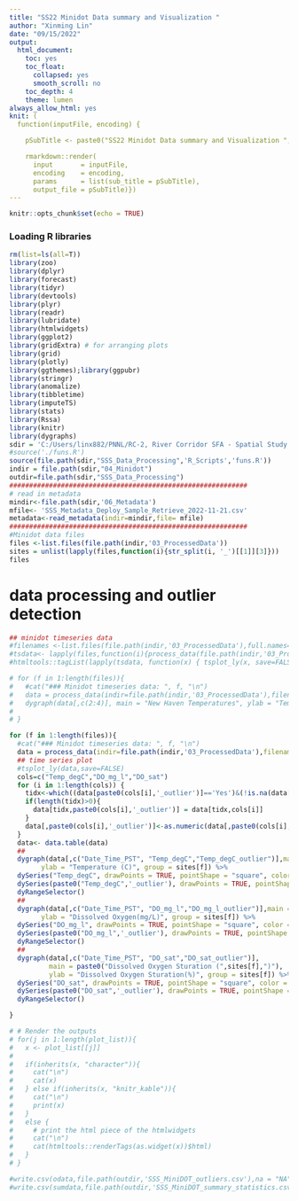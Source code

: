 ```yaml
---
title: "SS22 Minidot Data summary and Visualization "
author: "Xinming Lin"
date: "09/15/2022"
output:
  html_document:
    toc: yes
    toc_float:
      collapsed: yes
      smooth_scroll: no
    toc_depth: 4
    theme: lumen
always_allow_html: yes
knit: (
  function(inputFile, encoding) { 

    pSubTitle <- paste0("SS22 Minidot Data summary and Visualization ",Sys.Date())

    rmarkdown::render( 
      input       = inputFile, 
      encoding    = encoding, 
      params      = list(sub_title = pSubTitle),      
      output_file = pSubTitle)})
---
```


```r
knitr::opts_chunk$set(echo = TRUE)

```

### Loading R libraries
```r
rm(list=ls(all=T))
library(zoo)
library(dplyr)
library(forecast)
library(tidyr)
library(devtools)
library(plyr)
library(readr)
library(lubridate)
library(htmlwidgets)
library(ggplot2)
library(gridExtra) # for arranging plots
library(grid)
library(plotly)
library(ggthemes);library(ggpubr)
library(stringr)
library(anomalize)
library(tibbletime)
library(imputeTS)
library(stats)
library(Rssa)
library(knitr)
library(dygraphs)
sdir = 'C:/Users/linx882/PNNL/RC-2, River Corridor SFA - Spatial Study 2022'
#source('./funs.R')
source(file.path(sdir,"SSS_Data_Processing",'R_Scripts','funs.R'))
indir = file.path(sdir,"04_Minidot")
outdir=file.path(sdir,"SSS_Data_Processing")
############################################################
# read in metadata
mindir<-file.path(sdir,'06_Metadata')
mfile<- 'SSS_Metadata_Deploy_Sample_Retrieve_2022-11-21.csv'
metadata<-read_metadata(indir=mindir,file= mfile)
############################################################
#Minidot data files
files <-list.files(file.path(indir,'03_ProcessedData'))
sites = unlist(lapply(files,function(i){str_split(i, '_')[[1]][3]}))
files
```

# data processing and outlier detection 
```r
## minidot timeseries data
#filenames <-list.files(file.path(indir,'03_ProcessedData'),full.names=TRUE) #list.files(file.path(indir,'03_ProcessedData'))
#tsdata<- lapply(files,function(i){process_data(file.path(indir,'03_ProcessedData'),i,alpha=0.02)})
#htmltools::tagList(lapply(tsdata, function(x) { tsplot_ly(x, save=FALSE) }))

# for (f in 1:length(files)){
#   #cat("### Minidot timeseries data: ", f, "\n")
#   data = process_data(indir=file.path(indir,'03_ProcessedData'),filename=files[f],alpha=0.02)
#   dygraph(data[,c(2:4)], main = "New Haven Temperatures", ylab = "Temp (F)") 
#   
# }

for (f in 1:length(files)){
  #cat("### Minidot timeseries data: ", f, "\n")
  data = process_data(indir=file.path(indir,'03_ProcessedData'),filename=files[f],alpha=0.05)
  ## time series plot
  #tsplot_ly(data,save=FALSE)
  cols=c("Temp_degC","DO_mg_l","DO_sat")
  for (i in 1:length(cols)) {
    tidx<-which((data[paste0(cols[i],'_outlier')]=='Yes')&(!is.na(data[,cols[i]])))
    if(length(tidx)>0){
      data[tidx,paste0(cols[i],'_outlier')] = data[tidx,cols[i]]
    }
    data[,paste0(cols[i],'_outlier')]<-as.numeric(data[,paste0(cols[i],'_outlier')])
  }
  data<- data.table(data)
  ##
  dygraph(data[,c("Date_Time_PST", "Temp_degC","Temp_degC_outlier")],main = paste0("Temperature (",sites[f] ,")") ,
        ylab = "Temperature (C)", group = sites[f]) %>%
  dySeries("Temp_degC", drawPoints = TRUE, pointShape = "square", color = "black") %>%
  dySeries(paste0("Temp_degC",'_outlier'), drawPoints = TRUE, pointShape = "circle", color = "red")%>% 
  dyRangeSelector()
  ##
  dygraph(data[,c("Date_Time_PST", "DO_mg_l","DO_mg_l_outlier")],main = paste0("Dissolved Oxygen (",sites[f] ,")") ,
        ylab = "Dissolved Oxygen(mg/L)", group = sites[f]) %>%
  dySeries("DO_mg_l", drawPoints = TRUE, pointShape = "square", color = "black") %>%
  dySeries(paste0("DO_mg_l",'_outlier'), drawPoints = TRUE, pointShape = "circle", color = "red")%>%
  dyRangeSelector()
  ##
  dygraph(data[,c("Date_Time_PST", "DO_sat","DO_sat_outlier")],
          main = paste0("Dissolved Oxygen Sturation (",sites[f],")"),
          ylab = "Dissolved Oxygen Sturation(%)", group = sites[f]) %>%
  dySeries("DO_sat", drawPoints = TRUE, pointShape = "square", color = "black") %>%
  dySeries(paste0("DO_sat",'_outlier'), drawPoints = TRUE, pointShape = "circle", color = "red")%>%
  dyRangeSelector()

}

# # Render the outputs
# for(j in 1:length(plot_list)){
#   x <- plot_list[[j]]
# 
#   if(inherits(x, "character")){
#     cat("\n")
#     cat(x)
#   } else if(inherits(x, "knitr_kable")){
#     cat("\n")
#     print(x)
#   }
#   else {
#     # print the html piece of the htmlwidgets
#     cat("\n")
#     cat(htmltools::renderTags(as.widget(x))$html)
#   }
# }

#write.csv(odata,file.path(outdir,'SSS_MiniDOT_outliers.csv'),na = "NA",row.names = FALSE)
#write.csv(sumdata,file.path(outdir,'SSS_MiniDOT_summary_statistics.csv'),na = "NA",row.names = FALSE)

```

